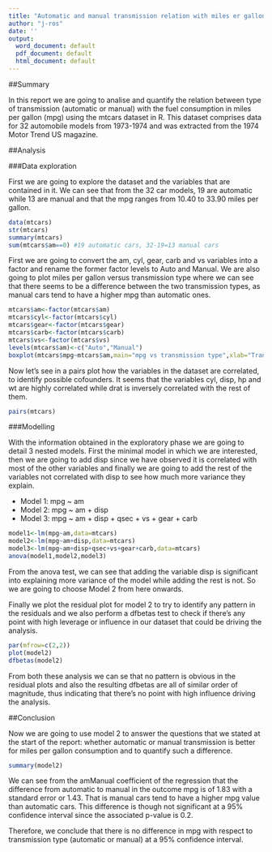```yaml
---
title: "Automatic and manual transmission relation with miles er gallon (MPG) consumption"
author: "j-ros"
date: ''
output:
  word_document: default
  pdf_document: default
  html_document: default
---
```


##Summary

In this report we are going to analise and quantify the relation between type of transmission (automatic or manual) with the fuel consumption in miles per gallon (mpg) using the mtcars dataset in R. This dataset comprises data for 32 automobile models from 1973-1974 and was extracted from the 1974 Motor Trend US magazine.

##Analysis

###Data exploration

First we are going to explore the dataset and the variables that are contained in it.
We can see that from the 32 car models, 19 are automatic while 13 are manual and that the mpg ranges from 10.40 to 33.90 miles per gallon.

```r
data(mtcars)
str(mtcars)
summary(mtcars)
sum(mtcars$am==0) #19 automatic cars, 32-19=13 manual cars
```

First we are going to convert the am, cyl, gear, carb and vs variables into a factor and rename the former factor levels to Auto and Manual. We are also going to plot miles per gallon versus transmission type where we can see that there seems to be a difference between the two transmission types, as manual cars tend to have a higher mpg than automatic ones.

```r
mtcars$am<-factor(mtcars$am)
mtcars$cyl<-factor(mtcars$cyl)
mtcars$gear<-factor(mtcars$gear)
mtcars$carb<-factor(mtcars$carb)
mtcars$vs<-factor(mtcars$vs)
levels(mtcars$am)<-c("Auto","Manual")
boxplot(mtcars$mpg~mtcars$am,main="mpg vs transmission type",xlab="Transmission type",ylab="Miles per gallon (mpg)")
```

Now let's see in a pairs plot how the variables in the dataset are correlated, to identify possible cofounders. It seems that the variables cyl, disp, hp and wt are highly correlated while drat is inversely correlated with the rest of them.

```r
pairs(mtcars)
```

###Modelling

With the information obtained in the exploratory phase we are going to detail 3 nested models. First the minimal model in which we are interested, then we are going to add disp since we have observed it is correlated with most of the other variables and finally we are going to add the rest of the variables not correlated with disp to see how much more variance they explain.

- Model 1: mpg ~ am
- Model 2: mpg ~ am + disp
- Model 3: mpg ~ am + disp + qsec + vs + gear + carb

```r
model1<-lm(mpg~am,data=mtcars)
model2<-lm(mpg~am+disp,data=mtcars)
model3<-lm(mpg~am+disp+qsec+vs+gear+carb,data=mtcars)
anova(model1,model2,model3)
```

From the anova test, we can see that adding the variable disp is significant into explaining more variance of the model while adding the rest is not. So we are going to choose Model 2 from here onwards. 

Finally we plot the residual plot for model 2 to try to identify any pattern in the residuals and we also perform a dfbetas test to check if there's any point with high leverage or influence in our dataset that could be driving the analysis. 

```r
par(mfrow=c(2,2))
plot(model2)
dfbetas(model2)
```
From both these analysis we can se that no pattern is obvious in the residual plots and also the resulting dfbetas are all of similar order of magnitude, thus indicating that there's no point with high influence driving the analysis.

##Conclusion

Now we are going to use model 2 to answer the questions that we stated at the start of the report: whether automatic or manual transmission is better for miles per gallon consumption and to quantify such a difference.

```r
summary(model2)
```
We can see from the amManual coefficient of the regression that the difference from automatic to manual in the outcome mpg is of 1.83 with a standard error or 1.43. That is manual cars tend to have a higher mpg value than automatic cars. This difference is though not significant at a 95\% confidence interval since the associated p-value is 0.2.

Therefore, we conclude that there is no difference in mpg with respect to transmission type (automatic or manual) at a 95\% confidence interval. 